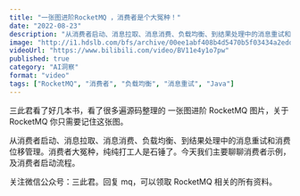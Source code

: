 ```yaml
---
title: "一张图进阶RocketMQ ，消费者是个大冤种！"
date: "2022-08-23"
description: "从消费者启动、消息拉取、消息消费、负载均衡、到结果处理中的消息重试和消费位移管理。消费者大冤种，纯纯打工人是石锤了。"
image: "http://i1.hdslb.com/bfs/archive/00ee1abf408b4d5470b5f03434a2edd90877cb06.jpg"
videoUrl: "https://www.bilibili.com/video/BV11e4y1o7pw"
published: true
category: "AI洞察"
format: "video"
tags: ["RocketMQ", "消费者", "负载均衡", "消息重试", "Java"]
---
```


三此君看了好几本书，看了很多遍源码整理的 一张图进阶 RocketMQ 图片，关于 RocketMQ 你只需要记住这张图。

从消费者启动、消息拉取、消息消费、负载均衡、到结果处理中的消息重试和消费位移管理。消费者大冤种，纯纯打工人是石锤了。今天我们主要聊聊消费者示例，及消费者启动流程。

关注微信公众号：三此君。回复 mq，可以领取 RocketMQ 相关的所有资料。
